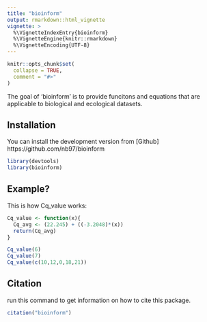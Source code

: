 ```yaml
---
title: "bioinform"
output: rmarkdown::html_vignette
vignette: >
  %\VignetteIndexEntry{bioinform}
  %\VignetteEngine{knitr::rmarkdown}
  %\VignetteEncoding{UTF-8}
---
```


```r
knitr::opts_chunk$set(
  collapse = TRUE,
  comment = "#>"
)
```

The goal of 'bioinform' is to provide funcitons and equations that are applicable to biological and ecological datasets. 

## Installation
You can install the development version from [Github] 
https://github.com/nb97/bioinform 

```r
library(devtools)
library(bioinform)
```

## Example?
This is how Cq_value works:
```r
Cq_value <- function(x){
  Cq_avg <- (22.245) + ((-3.2048)*(x))
  return(Cq_avg)
}

Cq_value(6)
Cq_value(7)
Cq_value(c(10,12,0,18,21)) 
```
## Citation 
run this command to get information on how to cite this package. 
```r
citation("bioinform")
```

